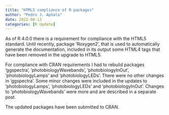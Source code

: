 ```yaml
---
title: "HTML5 compliance of R packages"
author: "Pedro J. Aphalo"
date: 2022-08-13
categories: [R Update]
---
```


As of R 4.0.0 there is a requirement for compliance with the HTML5 standard. Until recently, package 'Roxygen2', that is used to automatically generate the documentation, included in its output some HTML4 tags that have been removed in the upgrade to HTML5.

For compliance with CRAN requirements I had to rebuild packages 'ggspectra', 'photobiologyWavebands', 'photobiologyInOut', 'photobiologyLamps' and 'photobiologyLEDs'. There were no other changes in 'ggspectra'. Some minor changes were included in the updates to 'photobiologyLamps', 'photobiologyLEDs' and 'photobiologyInOut'. Changes to 'photobiologyWavebands' were more and are described in a separate post.

The updated packages have been submitted to CRAN.
